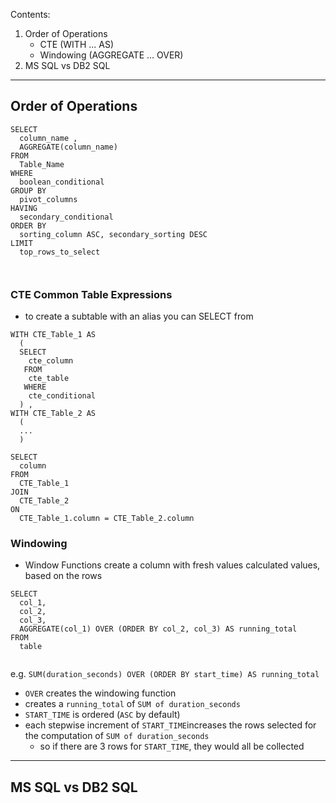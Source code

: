 Contents:
1. Order of Operations
   - CTE (WITH ... AS)  
    - Windowing (AGGREGATE ... OVER)
2. MS SQL vs DB2 SQL 


----

## Order of Operations 

```
SELECT
  column_name ,
  AGGREGATE(column_name)
FROM
  Table_Name
WHERE
  boolean_conditional
GROUP BY
  pivot_columns
HAVING
  secondary_conditional
ORDER BY
  sorting_column ASC, secondary_sorting DESC
LIMIT
  top_rows_to_select
  
  
```
### CTE Common Table Expressions
- to create a subtable with an alias you can SELECT from

```
WITH CTE_Table_1 AS 
  (
  SELECT 
    cte_column
   FROM
    cte_table
   WHERE
    cte_conditional
  ) ,
WITH CTE_Table_2 AS 
  (
  ...
  )

SELECT
  column
FROM 
  CTE_Table_1
JOIN 
  CTE_Table_2
ON
  CTE_Table_1.column = CTE_Table_2.column
```

### Windowing 
- Window Functions create a column with fresh values calculated values, based on the rows

```
SELECT 
  col_1,
  col_2, 
  col_3,
  AGGREGATE(col_1) OVER (ORDER BY col_2, col_3) AS running_total
FROM 
  table
  
```

e.g. `SUM(duration_seconds) OVER (ORDER BY start_time) AS running_total`
- `OVER` creates the windowing function
- creates a `running_total` of `SUM of duration_seconds`
- `START_TIME` is ordered (`ASC` by default)
- each stepwise increment of `START_TIME`increases the rows selected for the computation of `SUM of duration_seconds`
  - so if there are 3 rows for `START_TIME`, they would all be collected

----

## MS SQL vs DB2 SQL
